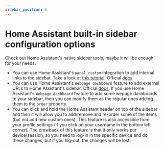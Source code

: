 ```yaml
---
sidebar_position: 6
---
```


# Home Assistant built-in sidebar configuration options

Check out Home Assistant's native sidebar tools, maybe it will be enough for your needs.

* You can use Home Assistant's `panel_custom` integration to add internal links to the sidebar. Take a look at [this tutorial](https://home-assistant-guide.com/2021/12/08/how-to-add-internal-links-to-the-home-assistant-sidebar). Official [docs](https://www.home-assistant.io/integrations/panel_custom).
* You can use Home Assistant's `Webpage dashboard` feature to add external URLs to Home Assistant's sidebar. Official [docs](https://www.home-assistant.io/dashboards/dashboards/#webpage-dashboard). If you use Home Assistant's `Webpage dashboard` feature to add some wepage dashboards to your sidebar, then you can modify them as the regular ones adding them to the `order` property.
* You can click and hold the Home Assistant header on top of the sidebar and then it will allow you to add/remove and re-order some of the items (but not add new custom ones). This feature is also accessible from your profile settings (if you click on your username in the bottom left corner). The drawback of this feature is that it only works per device/session, so you need to log-in in the specific device and do these changes, but if you log-out, the changes will be lost.